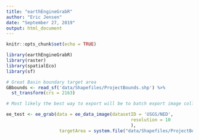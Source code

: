 ```yaml
---
title: "earthEngineGrabR"
author: "Eric Jensen"
date: "September 27, 2019"
output: html_document
---
```


```r
knitr::opts_chunk$set(echo = TRUE)

library(earthEngineGrabR)
library(raster)
library(spatialEco)
library(sf)
```

```r
# Great Basin boundary target area
GBbounds <- read_sf('data/Shapefiles/ProjectBounds.shp') %>%
  st_transform(crs = 2163)

# Most likely the best way to export will be to batch export image collections to drive using the fittoprecipe batch script and then to use the googledrive R package to download the files to the project data folder. However, ask Matt Ross if he has any protips for grabbing imagecollections directly from GEE using the earthEngingGrabR package

ee_test <- ee_grab(data = ee_data_image(datasetID = 'USGS/NED',
                                               resolution = 10 
                                               ),
                    targetArea = system.file("data/Shapefiles/ProjectBounds.shp", package = "earthEngineGrabR"))
```


